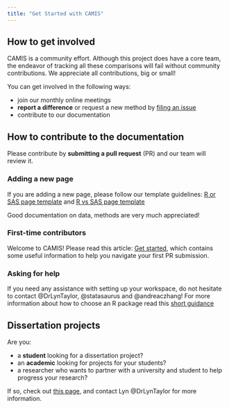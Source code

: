 ```yaml
---
title: "Get Started with CAMIS"
---
```


## How to get involved

CAMIS is a community effort. Although this project does have a core team, the endeavor of tracking all these comparisons will fail without community contributions. We appreciate all contributions, big or small!

You can get involved in the following ways:

-   join our monthly online meetings
-   **report a difference** or request a new method by [filing an issue](https://github.com/PSIAIMS/CAMIS/issues/)
-   contribute to our documentation

## How to contribute to the documentation

Please contribute by **submitting a pull request** (PR) and our team will review it.

### Adding a new page

If you are adding a new page, please follow our template guidelines: [R or SAS page template](https://github.com/PSIAIMS/CAMIS/blob/main/templates/template.qmd) and [R vs SAS page template](https://github.com/PSIAIMS/CAMIS/blob/main/templates/RvsSAS_template.qmd)

Good documentation on data, methods are very much appreciated!

### First-time contributors

Welcome to CAMIS! Please read this article: [Get started](get_started.qmd), which contains some useful information to help you navigate your first PR submission.

### Asking for help

If you need any assistance with setting up your workspace, do not hesitate to contact @DrLynTaylor, @statasaurus and @andreaczhang! For more information about how to choose an R package read this [short guidance](Package-Review.qmd)

## Dissertation projects

Are you:

-   a **student** looking for a dissertation project?
-   an **academic** looking for projects for your students?
-   a researcher who wants to partner with a university and student to help progress your research?

If so, check out [this page](https://psiaims.github.io/CAMIS/publication/dissertation.html), and contact Lyn @DrLynTaylor for more information.
